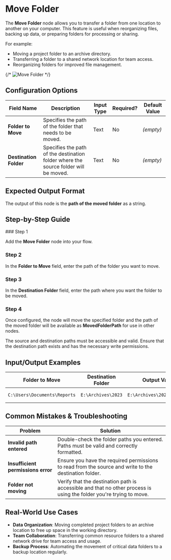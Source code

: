 
# Move Folder

The **Move Folder** node allows you to transfer a folder from one location to another on your computer. This feature is useful when reorganizing files, backing up data, or preparing folders for processing or sharing.

For example:

- Moving a project folder to an archive directory.
- Transferring a folder to a shared network location for team access.
- Reorganizing folders for improved file management.

{/* ![Move Folder](./move-folder.png) */}

## Configuration Options

| Field Name             | Description                                                                         | Input Type | Required? | Default Value |
| ---------------------- | ----------------------------------------------------------------------------------- | ---------- | --------- | ------------- |
| **Folder to Move**     | Specifies the path of the folder that needs to be moved.                            | Text       | No        | _(empty)_     |
| **Destination Folder** | Specifies the path of the destination folder where the source folder will be moved. | Text       | No        | _(empty)_     |

## Expected Output Format

The output of this node is the **path of the moved folder** as a string.

## Step-by-Step Guide

<Steps>
### Step 1

Add the **Move Folder** node into your flow.

### Step 2

In the **Folder to Move** field, enter the path of the folder you want to move.

### Step 3

In the **Destination Folder** field, enter the path where you want the folder to be moved.

### Step 4

Once configured, the node will move the specified folder and the path of the moved folder will be available as **MovedFolderPath** for use in other nodes.

</Steps>

<Callout type="info" title="Note">
  The source and destination paths must be accessible and valid. Ensure that the
  destination path exists and has the necessary write permissions.
</Callout>

## Input/Output Examples

| Folder to Move               | Destination Folder | Output Value               | Output Type   |
| ---------------------------- | ------------------ | -------------------------- | ------------- |
| `C:\Users\Documents\Reports` | `E:\Archives\2023` | `E:\Archives\2023\Reports` | String (Path) |

## Common Mistakes & Troubleshooting

| Problem                            | Solution                                                                                                            |
| ---------------------------------- | ------------------------------------------------------------------------------------------------------------------- |
| **Invalid path entered**           | Double-check the folder paths you entered. Paths must be valid and correctly formatted.                             |
| **Insufficient permissions error** | Ensure you have the required permissions to read from the source and write to the destination folder.               |
| **Folder not moving**              | Verify that the destination path is accessible and that no other process is using the folder you're trying to move. |

## Real-World Use Cases

- **Data Organization**: Moving completed project folders to an archive location to free up space in the working directory.
- **Team Collaboration**: Transferring common resource folders to a shared network drive for team access and usage.
- **Backup Process**: Automating the movement of critical data folders to a backup location regularly.

